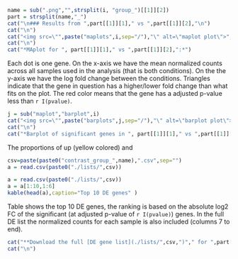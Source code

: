 

```r
name = sub(".png","",strsplit(i, "group_")[[1]][2])
part = strsplit(name,"_")
cat("\n### Results from ",part[[1]][1]," vs ",part[[1]][2],"\n")
cat("\n")
cat("<img src=\"",paste("maplots",i,sep="/"),"\" alt=\"maplot plot\">","\n",sep="")
cat("\n")
cat("*MAplot for ", part[[1]][1]," vs ",part[[1]][2],":*")
```
Each dot is one gene. On the x-axis we have the mean normalized counts across all samples used in the analysis (that is both conditions). On the the y-axis we have the log fold change between the conditions. Triangles indicate that the gene in question has a higher/lower fold change than what fits on the plot. The red color means that the gene has a adjusted p-value less than `r I(pvalue)`. 

```r
j = sub("maplot","barplot",i)
cat("<img src=\"",paste("barplots",j,sep="/"),"\" alt=\"barplot plot\">","\n",sep="")
cat("\n")
cat("*Barplot of significant genes in ", part[[1]][1]," vs ",part[[1]][2],":*")
``` 
The proportions of up (yellow colored) and  


```r
csv=paste(paste0("contrast_group_",name),".csv",sep="")
a = read.csv(paste0("./lists/",csv))
```

```r
a = read.csv(paste0("./lists/",csv))
a = a[1:10,1:6]
kable(head(a),caption="Top 10 DE genes" )
```

Table shows the top 10 DE genes, the ranking is based on the absolute log2 FC of the significant (at adjusted p-value of `r I(pvalue)`) genes. 
In the full DE list the normalized counts for each sample is also included (columns 7 to end).


```r
cat("**Download the full [DE gene list](./lists/",csv,")"," for ",part[[1]][1]," vs ",part[[1]][2], " here.**\n",sep="")
cat("\n")
```
